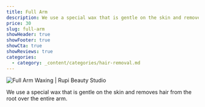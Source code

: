 ```yaml
---
title: Full Arm
description: We use a special wax that is gentle on the skin and removes hair from the root over the entire arm.
price: 30
slug: full-arm
showHeader: true
showFooter: true
showCta: true
showReviews: true
categories:
  - category: _content/categories/hair-removal.md
---
```


![Full Arm Waxing | Rupi Beauty Studio](/uploads/services/arm-waxing.webp 'Full Arm Waxing | Rupi Beauty Studio')

We use a special wax that is gentle on the skin and removes hair from the root over the entire arm.
